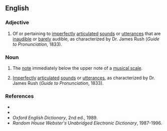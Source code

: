 ==English==

===Adjective===
{{en-adj|-}}

#{{context|phonetics|dated}} Of or pertaining to [[imperfect]]ly [[articulate]]d [[sound]]s or [[utterance]]s that are [[inaudible]] or [[barely]] audible, as characterized by Dr. James Rush (''Guide to Pronunciation'', 1833).

===Noun===
{{en-noun}}
#{{music}} The [[note]] immediately below the upper note of a [[musical scale]].
#{{context|phonetics|dated}} [[Imperfect]]ly [[articulate]]d [[sound]]s or [[utterance]]s, as characterized by Dr. James Rush (''Guide to Pronunciation'', 1833).

===References===
*{{R:Webster 1913}}
*{{R:Dictionary.com}}
*''Oxford English Dictionary'', 2nd ed., 1989.
*''Random House Webster's Unabridged Electronic Dictionary'', 1987-1996.